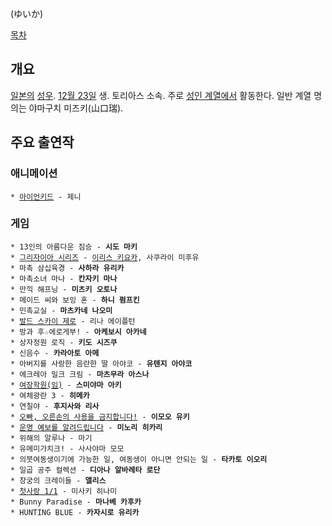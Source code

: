 {{{+1 唯香 }}} (ゆいか)

[[목차]]

== 개요 ==
[[일본]]의 [[성우]]. [[12월 23일]] 생. 토리아스 소속. 주로 [[에로게|성인 계열]]에서 활동한다. 일반 계열 명의는 야마구치 미즈키(山口瑞).

== 주요 출연작 ==
=== 애니메이션 ===
 * [[아이언키드]] - 제니

=== 게임 ===
 * 13인의 아름다운 짐승 - '''시도 마키'''
 * [[그리자이아 시리즈]] - [[이리스 키요카]], 사쿠라이 미후유
 * 마촉 삼십육경 - '''사하라 유리카'''
 * 마촉소녀 마나 - '''칸자키 마나'''
 * 만끽 해프닝 - '''미츠키 오토나'''
 * 메이드 씨와 보잉 혼 - '''하니 펌프킨'''
 * 민촉교실 - '''마츠카네 나오미'''
 * [[발드 스카이 제로]] - 리나 에이플턴
 * 방과 후☆에로게부! - '''아케보시 아카네'''
 * 상자정원 로직 - '''키도 시즈쿠'''
 * 신음수 - '''카라아토 아메'''
 * 아버지를 사랑한 음란한 딸 아야코 - '''유텐지 아야코'''
 * 에크레아 밀크 크림 - '''마츠무라 아스나'''
 * [[여장학원(임)]] - '''스미야마 아키'''
 * 여체광란 3 - '''히메카'''
 * 연칠야 - '''후지사와 리사'''
 * [[오빠, 오른손의 사용을 금지합니다!]] - '''이모오 유키'''
 * [[운명 예보를 알려드립니다]] - '''미노리 히카리'''
 * 위해의 알루나 - 마기
 * 유메미가치크! - 사사야마 모모
 * 의붓여동생이기에 가능한 일, 여동생이 아니면 안되는 일 - '''타카토 이오리'''
 * 일곱 공주 컬렉션 - '''디아나 알바레타 로단'''
 * 창궁의 크레이들 - '''앨리스'''
 * [[첫사랑 1/1]] - 미사키 히나미
 * Bunny Paradise - '''마나베 카후카'''
 * HUNTING BLUE - '''카자시로 유리카'''
